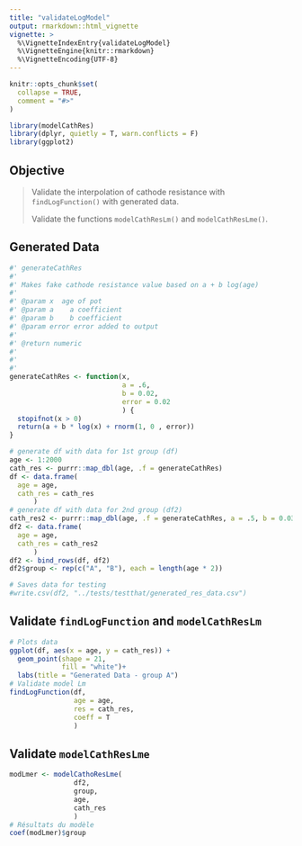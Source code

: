 ```yaml
---
title: "validateLogModel"
output: rmarkdown::html_vignette
vignette: >
  %\VignetteIndexEntry{validateLogModel}
  %\VignetteEngine{knitr::rmarkdown}
  %\VignetteEncoding{UTF-8}
---
```


```r
knitr::opts_chunk$set(
  collapse = TRUE,
  comment = "#>"
)
```

```r
library(modelCathRes)
library(dplyr, quietly = T, warn.conflicts = F)
library(ggplot2)
```

## Objective

> Validate the interpolation of cathode resistance with
> `findLogFunction()` with generated data.
>
> Validate the functions `modelCathResLm()` and `modelCathResLme()`.

## Generated Data

```r
#' generateCathRes
#' 
#' Makes fake cathode resistance value based on a + b log(age) 
#'
#' @param x  age of pot
#' @param a    a coefficient
#' @param b    b coefficient
#' @param error error added to output
#'
#' @return numeric
#' 
#'
#' 
generateCathRes <- function(x,
                            a = .6,
                            b = 0.02,
                            error = 0.02
                            ) {
  stopifnot(x > 0)
  return(a + b * log(x) + rnorm(1, 0 , error))
}

# generate df with data for 1st group (df)
age <- 1:2000
cath_res <- purrr::map_dbl(age, .f = generateCathRes)
df <- data.frame(
  age = age,
  cath_res = cath_res
      )
# generate df with data for 2nd group (df2)
cath_res2 <- purrr::map_dbl(age, .f = generateCathRes, a = .5, b = 0.03)
df2 <- data.frame(
  age = age,
  cath_res = cath_res2
      )
df2 <- bind_rows(df, df2)
df2$group <- rep(c("A", "B"), each = length(age * 2))

# Saves data for testing 
#write.csv(df2, "../tests/testthat/generated_res_data.csv")
```

## Validate `findLogFunction` and `modelCathResLm`

```r
# Plots data
ggplot(df, aes(x = age, y = cath_res)) +
  geom_point(shape = 21,
             fill = "white")+
  labs(title = "Generated Data - group A")
# Validate model Lm
findLogFunction(df,
                age = age,
                res = cath_res,
                coeff = T
                )

```

## Validate `modelCathResLme`

```r
modLmer <- modelCathoResLme(
                df2,
                group,
                age,
                cath_res
                )
# Résultats du modèle
coef(modLmer)$group
```
